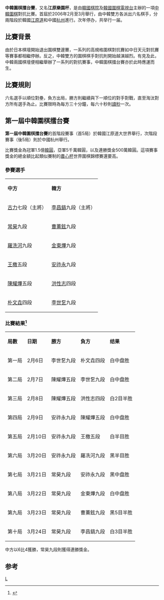 '''中韓圍棋擂台賽'''，又名'''江原樂園杯'''，是由[[韓國棋院|韓國棋院]]及[[韓國圍棋電視台|韓國圍棋電視台]]主辦的一項[[中國|中]][[韓國|韓]][[圍棋|圍棋]]對抗比賽。首屆於2006年2月至3月舉行，由中韓雙方各派出六名棋手，分兩階段於韓國[[江原道_(韓國)|江原道]]和中國[[杭州|杭州]]進行。次年停办，共举行一届。

==比賽背景==
由於日本棋壇開始退出圍棋雙邊賽，一系列的高規格圍棋對抗賽如中日天元對抗賽等賽事都相繼停辦。反之，中韓雙方的圍棋棋手對抗則開始越演越烈。有見及此，中韓兩國棋壇便相繼舉辦了一系列的對抗賽事，中韓圍棋擂台賽亦於此時應運而生。

==比賽規則==
六名選手以順位對壘，負方出局，勝方則繼續與下一順位的對手對戰，直至淘汰對方所有選手為止。比賽限時為每方三十分鐘，每六十秒則[[讀秒|讀秒]]一次。


== 第一屆中韓圍棋擂台賽 ==

'''第一屆中韓圍棋擂台賽'''的首階段賽事（首5局）於韓國江原道大世界舉行，次階段賽事（後5局）則於中國杭州舉行。

比賽獎金為冠軍1.5億[[韓圓|韓圓]]，亞軍5千萬韓圓，以及連勝獎金500萬韓圓。這項賽事獎金的總金額比起類似賽制的[[農心杯|農心杯]]世界圍棋錦標賽還要高。

===參賽選手===
<center>
{|border=1
|'''中方'''
|'''韓方'''
|-
|[[古力|古力]]七段（主將）
|[[李昌鎬|李昌鎬]]九段（主將）
|-
|[[常昊|常昊]]九段
|[[曹薰鉉|曹薰鉉]]九段
|-
|[[羅洗河|羅洗河]]九段
|[[金東燁|金東燁]]九段
|-
|[[王檄|王檄]]五段
|[[安祚永|安祚永]]九段
|-
|[[陳耀燁|陳耀燁]]五段
|[[洪性志|洪性志]]四段
|-
|[[朴文垚|朴文垚]]四段
|[[李世乭|李世乭]]九段
|}
</center>

===比賽結果<ref>{{Cite web |url=http://www.go4go.net/v2/modules/collection/bytour2.php?tid=107 |title=Kangwon-Land Cup SuperGo  |accessdate=2009-06-13 |archive-date=2012-02-15 |archive-url=https://web.archive.org/web/20120215010009/http://www.go4go.net/v2/modules/collection/bytour2.php?tid=107 |dead-url=no }}</ref>===
<center>
{|border=1
|'''局數'''
|'''日期'''
|'''勝方'''
|'''負方'''
|'''结果'''
|-
|第一局
|2月6日
|李世乭九段
|朴文垚四段
|白中盘胜
|-
|第二局
|2月7日
|陳耀燁五段
|李世乭九段
|白中盘胜
|-
|第三局
|2月8日
|陳耀燁五段
|洪性志四段
|白2目半胜
|-
|第四局
|2月9日
|安祚永九段
|陳耀燁五段
|白中盘胜
|-
|第五局
|2月10日
|安祚永九段
|王檄五段
|白半目胜
|-
|第六局
|3月20日
|安祚永九段
|羅冼河九段
|黑半目胜
|-
|第七局
|3月21日
|常昊九段
|安祚永九段
|黑中盘胜
|-
|第八局
|3月22日
|常昊九段
|金東燁九段
|白中盘胜
|-
|第九局
|3月23日
|常昊九段
|曹薰鉉九段
|黑5目半胜
|-
|第十局
|3月24日
|常昊九段
|李昌鎬九段
|白3目半胜
|}
</center>
中方以6比4獲勝，常昊九段則獲得連勝獎金。

== 参考 ==
{{reflist}}

{{围棋世界赛事}}

[[Category:国际围棋比赛|L]]